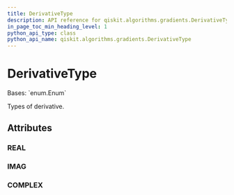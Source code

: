 ```yaml
---
title: DerivativeType
description: API reference for qiskit.algorithms.gradients.DerivativeType
in_page_toc_min_heading_level: 1
python_api_type: class
python_api_name: qiskit.algorithms.gradients.DerivativeType
---
```


# DerivativeType

<Class id="qiskit.algorithms.gradients.DerivativeType" isDedicatedPage={true} github="https://github.com/qiskit/qiskit/tree/stable/0.23/qiskit/algorithms/gradients/utils.py" signature="DerivativeType(value)">
  Bases: `enum.Enum`

  Types of derivative.

  ## Attributes

  ### REAL

  <Attribute id="qiskit.algorithms.gradients.DerivativeType.REAL" attributeValue="'real'" />

  ### IMAG

  <Attribute id="qiskit.algorithms.gradients.DerivativeType.IMAG" attributeValue="'imag'" />

  ### COMPLEX

  <Attribute id="qiskit.algorithms.gradients.DerivativeType.COMPLEX" attributeValue="'complex'" />
</Class>

